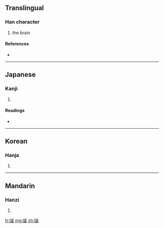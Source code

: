 ==Translingual==

===Han character===
{{Han char|rn=21|rad=匕|as=09|sn=11|four=|canj=心女女田 (PVVW), X心女女田 (XPVVW)}}

# the brain

====References====
* {{Han ref|kx=0153.040|dkj=02589|dj=0344.190|hdz=10263.040|uh=5318|ud=21272}}

----

==Japanese==

===Kanji===
{{ja-kanji|grade=|rs=匕09}}

# {{defn|Japanese|sort=匕09}}

====Readings====
* {{ja-readings|on=[[どう]] (dō), [[のう]] (nō)|kun=[[なうずる]] (nauzuru)}}

----

==Korean==

===Hanja===
{{ko-hanja|hangeul=뇌|rv=noe|mr=noe}}

# {{defn|Korean|sort=匕09}}

----

==Mandarin==

===Hanzi===
{{cmn-hanzi|pin=[[nǎo]] ([[nao3]]), [[shi]] ([[shi5]])|wg=nao<sup>3</sup>, shih<sup>5</sup>}}

# {{defn|Mandarin|sort=匕09}}

[[fr:匘]]
[[mg:匘]]
[[zh:匘]]